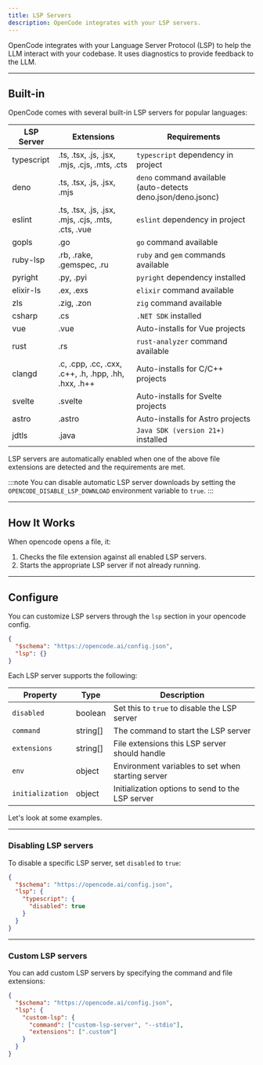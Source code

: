 ```yaml
---
title: LSP Servers
description: OpenCode integrates with your LSP servers.
---
```


OpenCode integrates with your Language Server Protocol (LSP) to help the LLM interact with your codebase. It uses diagnostics to provide feedback to the LLM.

---

## Built-in

OpenCode comes with several built-in LSP servers for popular languages:

| LSP Server | Extensions                                           | Requirements                                                 |
| ---------- | ---------------------------------------------------- | ------------------------------------------------------------ |
| typescript | .ts, .tsx, .js, .jsx, .mjs, .cjs, .mts, .cts         | `typescript` dependency in project                           |
| deno       | .ts, .tsx, .js, .jsx, .mjs                           | `deno` command available (auto-detects deno.json/deno.jsonc) |
| eslint     | .ts, .tsx, .js, .jsx, .mjs, .cjs, .mts, .cts, .vue   | `eslint` dependency in project                               |
| gopls      | .go                                                  | `go` command available                                       |
| ruby-lsp   | .rb, .rake, .gemspec, .ru                            | `ruby` and `gem` commands available                          |
| pyright    | .py, .pyi                                            | `pyright` dependency installed                               |
| elixir-ls  | .ex, .exs                                            | `elixir` command available                                   |
| zls        | .zig, .zon                                           | `zig` command available                                      |
| csharp     | .cs                                                  | `.NET SDK` installed                                         |
| vue        | .vue                                                 | Auto-installs for Vue projects                               |
| rust       | .rs                                                  | `rust-analyzer` command available                            |
| clangd     | .c, .cpp, .cc, .cxx, .c++, .h, .hpp, .hh, .hxx, .h++ | Auto-installs for C/C++ projects                             |
| svelte     | .svelte                                              | Auto-installs for Svelte projects                            |
| astro      | .astro                                               | Auto-installs for Astro projects                             |
| jdtls      | .java                                                | `Java SDK (version 21+)` installed                           |

LSP servers are automatically enabled when one of the above file extensions are detected and the requirements are met.

:::note
You can disable automatic LSP server downloads by setting the `OPENCODE_DISABLE_LSP_DOWNLOAD` environment variable to `true`.
:::

---

## How It Works

When opencode opens a file, it:

1. Checks the file extension against all enabled LSP servers.
2. Starts the appropriate LSP server if not already running.

---

## Configure

You can customize LSP servers through the `lsp` section in your opencode config.

```json title="opencode.json"
{
  "$schema": "https://opencode.ai/config.json",
  "lsp": {}
}
```

Each LSP server supports the following:

| Property         | Type     | Description                                       |
| ---------------- | -------- | ------------------------------------------------- |
| `disabled`       | boolean  | Set this to `true` to disable the LSP server      |
| `command`        | string[] | The command to start the LSP server               |
| `extensions`     | string[] | File extensions this LSP server should handle     |
| `env`            | object   | Environment variables to set when starting server |
| `initialization` | object   | Initialization options to send to the LSP server  |

Let's look at some examples.

---

### Disabling LSP servers

To disable a specific LSP server, set `disabled` to `true`:

```json title="opencode.json" {5}
{
  "$schema": "https://opencode.ai/config.json",
  "lsp": {
    "typescript": {
      "disabled": true
    }
  }
}
```

---

### Custom LSP servers

You can add custom LSP servers by specifying the command and file extensions:

```json title="opencode.json" {4-7}
{
  "$schema": "https://opencode.ai/config.json",
  "lsp": {
    "custom-lsp": {
      "command": ["custom-lsp-server", "--stdio"],
      "extensions": [".custom"]
    }
  }
}
```
